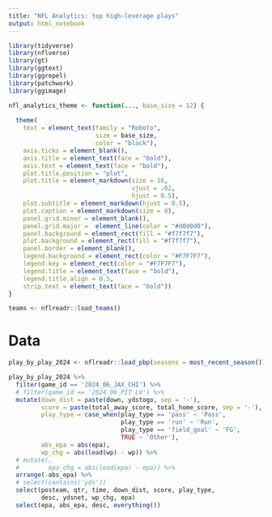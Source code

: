 ```yaml
---
title: "NFL Analytics: top high-leverage plays"
output: html_notebook
---
```


```r
library(tidyverse)
library(nflverse)
library(gt)
library(ggtext)
library(ggrepel)
library(patchwork)
library(ggimage)
```

```r
nfl_analytics_theme <- function(..., base_size = 12) {
  
  theme(
    text = element_text(family = "Roboto",
                        size = base_size,
                        color = "black"),
    axis.ticks = element_blank(),
    axis.title = element_text(face = "bold"),
    axis.text = element_text(face = "bold"),
    plot.title.position = "plot",
    plot.title = element_markdown(size = 16,
                                  vjust = .02,
                                  hjust = 0.5),
    plot.subtitle = element_markdown(hjust = 0.5),
    plot.caption = element_markdown(size = 8),
    panel.grid.minor = element_blank(),
    panel.grid.major =  element_line(color = "#d0d0d0"),
    panel.background = element_rect(fill = "#f7f7f7"),
    plot.background = element_rect(fill = "#f7f7f7"),
    panel.border = element_blank(),
    legend.background = element_rect(color = "#F7F7F7"),
    legend.key = element_rect(color = "#F7F7F7"),
    legend.title = element_text(face = "bold"),
    legend.title.align = 0.5,
    strip.text = element_text(face = "bold"))
}
```

```r
teams <- nflreadr::load_teams()
```

# Data 

```r
play_by_play_2024 <- nflreadr::load_pbp(seasons = most_recent_season())
```

```r
play_by_play_2024 %>% 
  filter(game_id == '2024_06_JAX_CHI') %>% 
  # filter(game_id == '2024_06_PIT_LV') %>% 
  mutate(down_dist = paste(down, ydstogo, sep = '-'),
         score = paste(total_away_score, total_home_score, sep = '-'), 
         play_type = case_when(play_type == 'pass' ~ 'Pass',
                               play_type == 'run' ~ 'Run',
                               play_type == 'field_goal' ~ 'FG',
                               TRUE ~ 'Other'), 
         abs_epa = abs(epa),
         wp_chg = abs(lead(wp) - wp)) %>% 
  # mutate(,
  #        epa_chg = abs(lead(epa) - epa)) %>% 
  arrange(-abs_epa) %>% 
  # select(contains('yds'))
  select(posteam, qtr, time, down_dist, score, play_type,
         desc, ydsnet, wp_chg, epa)
  select(epa, abs_epa, desc, everything())
```

